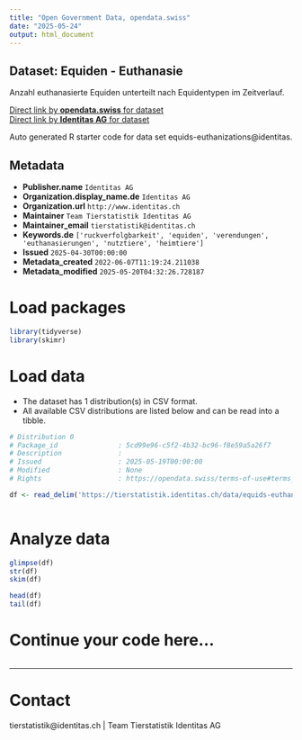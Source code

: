 ```yaml
---
title: "Open Government Data, opendata.swiss"
date: "2025-05-24"
output: html_document
---
```


## Dataset: Equiden - Euthanasie

Anzahl euthanasierte Equiden unterteilt nach Equidentypen im Zeitverlauf. 

[Direct link by **opendata.swiss** for dataset](https://opendata.swiss/de/dataset/equiden-euthanasie)<br>
[Direct link by **Identitas AG** for dataset](https://tierstatistik.identitas.ch/)

Auto generated R starter code for data set equids-euthanizations@identitas.

## Metadata

- **Publisher.name** `Identitas AG`
- **Organization.display_name.de** `Identitas AG`
- **Organization.url** `http://www.identitas.ch`
- **Maintainer** `Team Tierstatistik Identitas AG`
- **Maintainer_email** `tierstatistik@identitas.ch`
- **Keywords.de** `['ruckverfolgbarkeit', 'equiden', 'verendungen', 'euthanasierungen', 'nutztiere', 'heimtiere']`
- **Issued** `2025-04-30T00:00:00`
- **Metadata_created** `2022-06-07T11:19:24.211038`
- **Metadata_modified** `2025-05-20T04:32:26.728187`


# Load packages

```r

library(tidyverse)
library(skimr)

```

# Load data

-   The dataset has 1 distribution(s) in CSV format.
-   All available CSV distributions are listed below and can be read into a tibble.

```r

# Distribution 0
# Package_id               : 5cd99e96-c5f2-4b32-bc96-f8e59a5a26f7
# Description              : 
# Issued                   : 2025-05-19T00:00:00
# Modified                 : None
# Rights                   : https://opendata.swiss/terms-of-use#terms_by

df <- read_delim('https://tierstatistik.identitas.ch/data/equids-euthanizations.csv')



```

# Analyze data

```r

glimpse(df)
str(df)
skim(df)

head(df)
tail(df)

```

# Continue your code here...

```r

```

------------------------------------------------------------------------

# Contact

tierstatistik@identitas.ch | Team Tierstatistik Identitas AG
